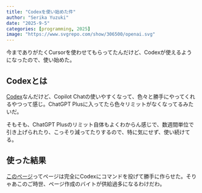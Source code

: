 ```yaml
---
title: "Codexを使い始めた件"
author: "Serika Yuzuki"
date: "2025-9-5"
categories: [programming, 2025]
image: "https://www.svgrepo.com/show/306500/openai.svg"
---
```


今までありがたくCursorを使わせてもらってたんだけど、Codexが使えるようになったので、使い始めた。

## Codexとは

[Codex](https://openai.com/ja-JP/codex/)なんだけど、Copilot Chatの使いやすくなって、色々と勝手にやってくれるやつって感じ。ChatGPT Plusに入ってたら色々リミットがなくなってるみたいだ。

そもそも、ChatGPT Plusのリミット自体もよくわからん感じで、数週間単位で引き上げられたり、こっそり減ってたりするので、特に気にせず、使い続けてる。

## 使った結果

[このページ](tree.serika.work)ってページは完全にCodexにコマンドを投げて勝手に作らせた。そりゃあこのご時世、ページ作成のバイトが供給過多になるわけだわ。

